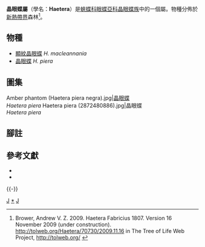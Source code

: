 {{NoteTA|G1=Butterfly}}
{{Automatic Taxobox
| taxon = Haetera
| authority = Fabricius, 1807
| image = Haetera piera - Ptari tepuy - Gran Sabana.jpg
| image2 = Haetera piera MHNT.jpg
| image2_caption = [[晶眼蝶|晶眼蝶]]<br />''H. piera negra''
| type_species = [[晶眼蝶|晶眼蝶]]<br />''Papilio piera''
| type_species_authority = Linnaeus, 1758
| subdivision_ranks = 物種
| subdivision = 共2種，詳見正文。
| synonyms = 
* ''Oreas'' <small>Hübner 1807</small>
* ''Maniola'' <small>Rafinesque 1815</small>
* ''Hetaera'' <small>Hoffmannsegg 1818</small>
* ''Pselna'' <small>Billberg 1820</small>
}}

'''晶眼蝶屬'''（學名：'''Haetera'''）是[[蛺蝶科|蛺蝶科]][[眼蝶亞科|眼蝶亞科]][[晶眼蝶族|晶眼蝶族]]中的一個屬。物種分佈於[[新熱帶界|新熱帶界]]森林<ref>Brower, Andrew V. Z. 2009. Haetera Fabricius 1807. Version 16 November 2009 (under construction). http://tolweb.org/Haetera/70730/2009.11.16 {{Wayback|url=http://tolweb.org/Haetera/70730/2009.11.16 |date=20160804004757 }} in The Tree of Life Web Project, http://tolweb.org/ {{Wayback|url=http://tolweb.org/ |date=20110515100516 }}</ref>。

== 物種 ==
* [[顯紋晶眼蝶|顯紋晶眼蝶]] ''H. macleannania''
* [[晶眼蝶|晶眼蝶]] ''H. piera''

== 圖集 ==
<gallery mode="packed-hover">
Amber phantom (Haetera piera negra).jpg|[[晶眼蝶|晶眼蝶]]<br />''Haetera piera''
Haetera piera (2872480886).jpg|晶眼蝶<br />''Haetera piera''
</gallery>

== 腳註 ==
{{reflist|}}

== 參考文獻 ==
* {{Commonscat-inline| Haetera}}
* {{Cite book | author = 寿建新 周尧 李宇飞 | title = 世界蝴蝶分類名錄 | location = 中國 | publisher = 陝西科學技術出版社 | date = 2006-04-01 | ISBN = 9787536936768 | language= zh-hans }}
{{taxonbar|form=Q541064}}
{{-}}
{{眼蝶亞科}}
[[Category:_1807年描述的分类群|J]]
[[Category:晶眼蝶屬|*]]
[[Category:晶眼蝶族|J]]